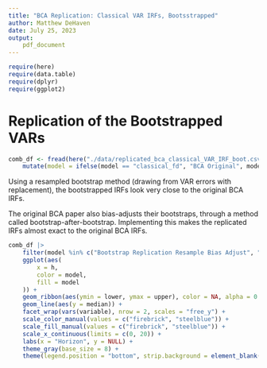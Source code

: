 ```yaml
---
title: "BCA Replication: Classical VAR IRFs, Bootsstrapped"
author: Matthew DeHaven
date: July 25, 2023
output: 
    pdf_document
---
```

```r
require(here)
require(data.table)
require(dplyr)
require(ggplot2)
```

# Replication of the Bootstrapped VARs

```r
comb_df <- fread(here("./data/replicated_bca_classical_VAR_IRF_boot.csv")) |>
    mutate(model = ifelse(model == "classical_fd", "BCA Original", model))
```

Using a resampled bootstrap method (drawing from VAR errors with replacement), the bootstrapped IRFs look very close to the original BCA IRFs.

The original BCA paper also bias-adjusts their bootstraps, through a method called bootstrap-after-bootstrap.
Implementing this makes the replicated IRFs almost exact to the original BCA IRFs.

```r
comb_df |>
    filter(model %in% c("Bootstrap Replication Resample Bias Adjust", "BCA Original")) |>
    ggplot(aes(
        x = h,
        color = model,
        fill = model
    )) +
    geom_ribbon(aes(ymin = lower, ymax = upper), color = NA, alpha = 0.3) +
    geom_line(aes(y = median)) +
    facet_wrap(vars(variable), nrow = 2, scales = "free_y") +
    scale_color_manual(values = c("firebrick", "steelblue")) +
    scale_fill_manual(values = c("firebrick", "steelblue")) +
    scale_x_continuous(limits = c(0, 20)) +
    labs(x = "Horizon", y = NULL) +
    theme_gray(base_size = 8) +
    theme(legend.position = "bottom", strip.background = element_blank(), panel.grid.minor = element_blank())
```
